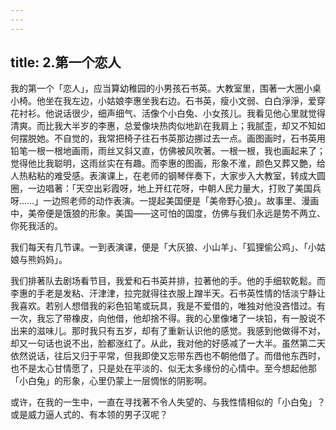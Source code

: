 ```yaml
---
---
---
```

title: 2.第一个恋人
---







我的第一个「恋人」，应当算幼稚园的小男孩石书英。大教室里，围著一大圈小桌小椅。他坐在我左边，小姑娘李惠坐我右边。石书英，瘦小文弱、白白淨淨，爱穿花衬衫。他说话很少，细声细气、活像个小白兔、小女孩儿。我看见他心里就觉得清爽。而比我大半岁的李惠，总爱像块热肉似地趴在我肩上；我腻歪，却又不知如何摆脱她。不自觉的，我常把椅子往石书英那边挪过去一点。画图画时，石书英用铅笔一根一根地画雨，雨丝又斜又直，仿佛被风吹著。一根一根，我也画起来了；觉得他比我聪明，这雨丝实在有趣。而李惠的图画，形象不淮，颜色又葬又艶，给人热粘粘的难受感。表演课上，在老师的钢琴伴奏下，大家步入大教室，转成大圆圈，一边唱著：「天空出彩霞呀，地上开红花呀，中朝人民力量大，打败了美国兵呀……」一边照老师的动作表演。一提起美国便是「美帝野心狼」。故事里、漫画中，美帝便是饿狼的形象。美国——这可怕的国度，仿佛与我们永远是势不两立、你死我活的。

我们每天有几节课。一到表演课，便是「大灰狼、小山羊」、「狐狸偷公鸡」、「小姑娘与熊妈妈」。

我们排著队去剧场看节目，我爱和石书英并排，拉著他的手。他的手细软乾鬆。而李惠的手老是发粘、汗津津，拉完就得往衣服上蹭半天。石书英性情的恬淡宁静让我喜欢。若别人想借我的彩色铅笔或玩具，我是不爱借的，唯独对他没吝惜过。有一次，我忘了带橡皮，向他借，他却捨不得。我的心里像堵了一块铅，有一股说不出来的滋味儿。那时我只有五岁，却有了重新认识他的感觉。我感到他做得不对，却又一句话也说不出，脸都涨红了。从此，我对他的好感减了一大半。虽然第二天依然说话，往后又归于平常，但我即使又忘带东西也不朝他借了。而借他东西时，也不是太心甘情愿了，只是处在平淡的、似无太多缘份的心情中。至今想起他那「小白兔」的形象，心里仍蒙上一层惆怅的阴影啊。

或许，在我的一生中，一直在寻找著不令人失望的、与我性情相似的「小白兔」？或是威力逼人式的、有本领的男子汉呢？